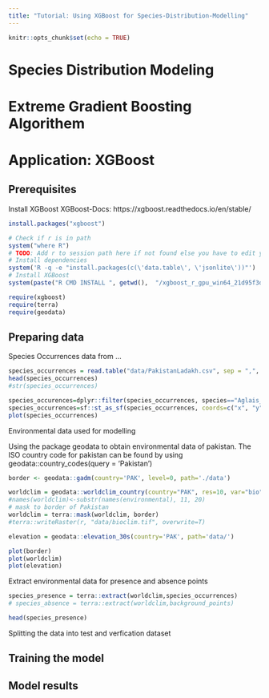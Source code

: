 ```yaml
---
title: "Tutorial: Using XGBoost for Species-Distribution-Modelling"
---
```


```r
knitr::opts_chunk$set(echo = TRUE)
```

# Species Distribution Modeling


# Extreme Gradient Boosting Algorithem


# Application: XGBoost


## Prerequisites

Install XGBoost
XGBoost-Docs: https://xgboost.readthedocs.io/en/stable/

```r
install.packages("xgboost")
```

```r
# Check if r is in path
system("where R")
# TODO: Add r to session path here if not found else you have to edit your user profile path settings in windows and add r manually
# Install dependencies
system('R -q -e "install.packages(c(\'data.table\', \'jsonlite\'))"')
# Install XGBoost
system(paste("R CMD INSTALL ", getwd(),  "/xgboost_r_gpu_win64_21d95f3d8f23873a76f8afaad0fee5fa3e00eafe.tar.gz", sep=""))
```


```r
require(xgboost)
require(terra)
require(geodata)
```

## Preparing data

Species Occurrences data from ...

```r

species_occurrences = read.table("data/PakistanLadakh.csv", sep = ",", header = TRUE)
head(species_occurrences)
#str(species_occurrences)

species_occurences=dplyr::filter(species_occurrences, species=="Aglais_caschmirensis")
species_occurrences=sf::st_as_sf(species_occurrences, coords=c("x", "y"), remove=F, crs=sf::st_crs("epsg:4326"))
plot(species_occurrences)

```

Environmental data used for modelling

Using the package geodata to obtain environmental data of pakistan. The ISO country code for pakistan can be found by using geodata::country_codes(query = 'Pakistan')

```r
border <- geodata::gadm(country='PAK', level=0, path='./data')

worldclim = geodata::worldclim_country(country="PAK", res=10, var="bio", path="data/", version = "2.1")
#names(worldclim)<-substr(names(environmental), 11, 20)
# mask to border of Pakistan
worldclim = terra::mask(worldclim, border)
#terra::writeRaster(r, "data/bioclim.tif", overwrite=T)

elevation = geodata::elevation_30s(country='PAK', path='data/')

plot(border)
plot(worldclim)
plot(elevation)
```

Extract environmental data for presence and absence points

```r
species_presence = terra::extract(worldclim,species_occurrences)
# species_absence = terra::extract(worldclim,background_points)

head(species_presence)
```

Splitting the data into test and verfication dataset


## Training the model

## Model results

